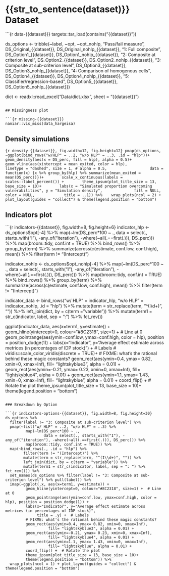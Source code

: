 # {{str_to_sentence(dataset)}} Dataset

```{r data-{{dataset}}}
targets::tar_load(contains("{{dataset}}"))

ds_options <- 
  tribble(~label,                                ~opt,                    ~opt_nohlp,
          "Pass/fail measure",                   DS_Original_{{dataset}}, DS_Original_nohlp_{{dataset}},
          "1: Full composite",                   DS_Option1_{{dataset}},  DS_Option1_nohlp_{{dataset}},
          "2: Composite at criterion level",     DS_Option2_{{dataset}},  DS_Option2_nohlp_{{dataset}},
          "3: Composite at sub-criterion level", DS_Option3_{{dataset}},  DS_Option3_nohlp_{{dataset}},
          "4: Comparison of homogenous cells",   DS_Option4_{{dataset}},  DS_Option4_nohlp_{{dataset}},
          "5: Classifier/regression-based",      DS_Option5_{{dataset}},  DS_Option5_nohlp_{{dataset}})

dict <- readxl::read_excel("Data/dict.xlsx", sheet = "{{dataset}}")
```

## Missingness plot

```{r missing-{{dataset}}}
naniar::vis_miss(data_hargeisa)
```

## Density simulations

```{r density-{{dataset}}, fig.width=12, fig.height=12}
pmap(ds_options,
     ~ggplot(bind_rows("w/HLP" = ..2, "w/o HLP" = ..3, .id = "hlp"))+
       geom_density(aes(x = DS_perc, fill = hlp), alpha = 0.5)+
       geom_vline(aes(xintercept = mean_exited, color = hlp), 
                  linetype = "dashed", size = 1, # alpha = 0.5,
                  data = function(x) {x %>% group_by(hlp) %>% summarize(mean_exited = mean(DS_perc))})+
       scale_x_continuous(labels = scales::label_percent()) +
       theme_ipsum(plot_title_size = 13, base_size = 10)+
       labs(x = "Simulated proportion overcoming vulnerabilities", y = "Simulation density", 
            fill = NULL, color = NULL,
            title = ..1)) %>% 
  wrap_plots(ncol = 2) + plot_layout(guides = "collect") & theme(legend.position = "bottom")
```

## Indicators plot

```{r indicators-{{dataset}}, fig.width=8, fig.height=6}
indicator_hlp <-
  ds_options$opt[-4] %>%
  map(~lm(DS_perc*100 ~ .,
          data = select(., starts_with("I"), -any_of("iteration"), -where(~all(.==first(.))), DS_perc))) %>%
  map(broom::tidy, conf.int = TRUE) %>%
  bind_rows() %>%
  group_by(term) %>%
  summarize(across(c(estimate, conf.low, conf.high), mean)) %>%
  filter(term != "(Intercept)")

indicator_nohlp <-
  ds_options$opt_nohlp[-4] %>%
  map(~lm(DS_perc*100 ~ .,
          data = select(., starts_with("I"), -any_of("iteration"), -where(~all(.==first(.))), DS_perc))) %>%
  map(broom::tidy, conf.int = TRUE) %>%
  bind_rows() %>%
  group_by(term) %>%
  summarize(across(c(estimate, conf.low, conf.high), mean)) %>%
  filter(term != "(Intercept)")

indicator_data <-
  bind_rows("w/ HLP" = indicator_hlp, "w/o HLP" = indicator_nohlp, .id = "hlp") %>%
  mutate(term = str_replace(term, "^(I\\d+)", "")) %>%
  left_join(dict, by = c(term = "variable")) %>%
  mutate(term1 = str_c(indicator, label, sep = ": ") %>% fct_rev())

ggplot(indicator_data,
       aes(x=term1, y=estimate)) +
  geom_hline(yintercept=0, colour="#8C2318", size=1) +  # Line at 0
  geom_pointrange(aes(ymin=conf.low, ymax=conf.high, color = hlp), position = position_dodge(1)) +
  labs(x="Indicator", y="Average effect estimate across metrices (in percentages of IDP stock)") +  # Labels
  # viridis::scale_color_viridis(discrete = TRUE)+
  # FIXME: what's the rational behind these magic constants?
  geom_rect(aes(ymin=0.4, ymax= 0.82, xmin=0, xmax=Inf),
            fill= "lightskyblue3",
            alpha = 0.01) +
  geom_rect(aes(ymin=-0.21, ymax= 0.23, xmin=0, xmax=Inf),
            fill= "lightskyblue4",
            alpha = 0.01) +
  geom_rect(aes(ymin=1.1, ymax= 1.43, xmin=0, xmax=Inf),
            fill= "lightskyblue",
            alpha = 0.01) +
  coord_flip() +  # Rotate the plot
  theme_ipsum(plot_title_size = 13, base_size = 10)+
  theme(legend.position = "bottom")
```

### Breakdown by Option

```{r indicators-options-{{dataset}}, fig.width=8, fig.height=30}
ds_options %>% 
  filter(label != "3: Composite at sub-criterion level") %>% 
  pmap(~list("w/ HLP" = ..2, "w/o HLP" = ..3) %>% 
         map(~lm(DS_perc*100 ~ .,
                 data = select(., starts_with("I"), -any_of("iteration"), -where(~all(.==first(.))), DS_perc))) %>% 
         map(broom::tidy, conf.int = TRUE)) %>% 
  map(~bind_rows(., .id = "hlp") %>% 
        filter(term != "(Intercept)") %>% 
        mutate(term = str_replace(term, "^(I\\d+)", "")) %>%
        left_join(dict, by = c(term = "variable")) %>%
        mutate(term1 = str_c(indicator, label, sep = ": ") %>% fct_rev())) %>% 
  set_names(ds_options %>% filter(label != "3: Composite at sub-criterion level") %>% pull(label)) %>% 
  imap(~ggplot(.x, aes(x=term1, y=estimate)) +
         geom_hline(yintercept=0, colour="#8C2318", size=1) +  # Line at 0
         geom_pointrange(aes(ymin=conf.low, ymax=conf.high, color = hlp), position = position_dodge(1)) +
         labs(x="Indicator", y="Average effect estimate across metrices (in percentages of IDP stock)",
              title = .y) +  # Labels
         # FIXME: what's the rational behind these magic constants?
         geom_rect(aes(ymin=0.4, ymax= 0.82, xmin=0, xmax=Inf),
                   fill= "lightskyblue3", alpha = 0.01) +
         geom_rect(aes(ymin=-0.21, ymax= 0.23, xmin=0, xmax=Inf),
                   fill= "lightskyblue4", alpha = 0.01) +
         geom_rect(aes(ymin=1.1, ymax= 1.43, xmin=0, xmax=Inf),
                   fill= "lightskyblue", alpha = 0.01) +
         coord_flip() +  # Rotate the plot
         theme_ipsum(plot_title_size = 13, base_size = 10)+
         theme(legend.position = "bottom")) %>% 
  wrap_plots(ncol = 1) + plot_layout(guides = "collect") & theme(legend.position = "bottom")
```
